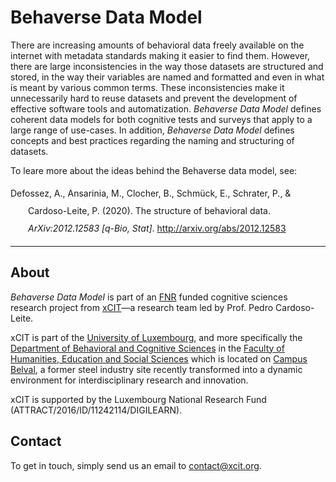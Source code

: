 # Behaverse Data Model

There are increasing amounts of behavioral data freely available on the internet with metadata standards making it easier to find them. However, there are large inconsistencies in the way those datasets are structured and stored, in the way their variables are named and formatted and even in what is meant by various common terms. These inconsistencies make it unnecessarily hard to reuse datasets and prevent the development of effective software tools and automatization. *Behaverse Data Model* defines coherent data models for both cognitive tests and surveys that apply to a large range of use-cases. In addition, *Behaverse Data Model* defines concepts and best practices regarding the naming and structuring of datasets. 

To leare more about the ideas behind the Behaverse data model, see:

<div class="csl-bib-body" style="line-height: 2; margin-left: 2em; text-indent:-2em;">
  <div class="csl-entry">Defossez, A., Ansarinia, M., Clocher, B., Schmück, E., Schrater, P., &amp; Cardoso-Leite, P. (2020). The structure of behavioral data. <i>ArXiv:2012.12583 [q-Bio, Stat]</i>. <a href="http://arxiv.org/abs/2012.12583">http://arxiv.org/abs/2012.12583</a></div>
  <span class="Z3988" title="url_ver=Z39.88-2004&amp;ctx_ver=Z39.88-2004&amp;rfr_id=info%3Asid%2Fzotero.org%3A2&amp;rft_val_fmt=info%3Aofi%2Ffmt%3Akev%3Amtx%3Ajournal&amp;rft.genre=article&amp;rft.atitle=The%20structure%20of%20behavioral%20data&amp;rft.jtitle=arXiv%3A2012.12583%20%5Bq-bio%2C%20stat%5D&amp;rft.aufirst=Aur%C3%A9lien&amp;rft.aulast=Defossez&amp;rft.au=Aur%C3%A9lien%20Defossez&amp;rft.au=Morteza%20Ansarinia&amp;rft.au=Brice%20Clocher&amp;rft.au=Emmanuel%20Schm%C3%BCck&amp;rft.au=Paul%20Schrater&amp;rft.au=Pedro%20Cardoso-Leite&amp;rft.date=2020-12-23"></span>
</div>

<hr>


## About

*Behaverse Data Model* is part of an [FNR](https://www.fnr.lu/) funded cognitive sciences research project from [xCIT](https://xcit.org/)—a research team led by Prof. Pedro Cardoso-Leite.

xCIT is part of the [University of Luxembourg](https://wwwen.uni.lu/), and more specifically the [Department of Behavioral and Cognitive Sciences](https://humanities.uni.lu/behavioural-cognitive-sciences) in the [Faculty of Humanities, Education and Social Sciences](https://wwwen.uni.lu/fhse) which is located on [Campus Belval](https://www.belval.lu/en), a former steel industry site recently transformed into a dynamic environment for interdisciplinary research and innovation.

xCIT is supported by the Luxembourg National Research Fund
(ATTRACT/2016/ID/11242114/DIGILEARN).


## Contact

To get in touch, simply send us an email to [contact@xcit.org](mailto:contact@xcit.org).

